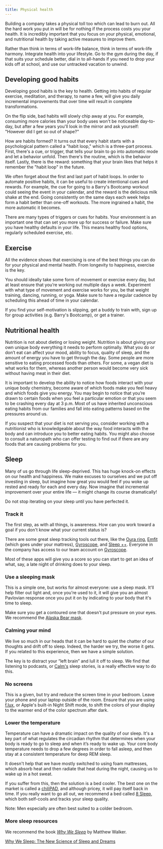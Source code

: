 ```yaml
---
title: Physical health
---
```



<Podcast code="2872528" />

Building a company takes a physical toll too which can lead to burn out. All the hard work you put in will be for nothing if the process costs you your health. It is incredibly important that you focus on your physical, emotional, and nutritional health by taking active measures to improve them.

Rather than think in terms of work-life balance, think in terms of work-life harmony. Integrate health into your lifestyle. Go to the gym during the day, if that suits your schedule better, dial in to all-hands if you need to drop your kids off at school, and use our untracked vacation to unwind.

## Developing good habits

Developing good habits is the key to health. Getting into habits of regular exercise, meditation, and therapy, to name a few, will give you daily incremental improvements that over time will result in complete transformations.

On the flip side, bad habits will slowly chip away at you. For example, consuming more calories than your body uses won't be noticeable day-to-day, but after a few years you'll look in the mirror and ask yourself: "However did I get so out of shape?"

How are habits formed? It turns out that every habit starts with a psychological pattern called a "habit loop," which is a three-part process. First, there's a cue, or trigger, that tells your brain to go into automatic mode and let a behavior unfold. Then there's the routine, which is the behavior itself. Lastly, there is the reward: something that your brain likes that helps it remember the "habit loop" in the future.

We often forget about the first and last part of habit loops. In order to automate positive habits, it can be useful to create intentional cues and rewards. For example, the cue for going to a Barry's Bootcamp workout could seeing the event in your calendar, and the reward is the delicious milk shake at the end. Going consistently on the same days each week helps form a habit better than one-off workouts. The more ingrained a habit, the more automatic it becomes.

There are many types of triggers or cues for habits. Your environment is an important one that can set you more up for success or failure. Make sure you have healthy defaults in your life. This means healthy food options, regularly scheduled exercise, etc.

## Exercise

All the evidence shows that exercising is one of the best things you can do for your physical and mental health. From longevity to happiness, exercise is the key.

You should ideally take some form of movement or exercise every day, but at least ensure that you’re working out multiple days a week. Experiment with what type of movement and exercise works for you, be that weight training, dancing, running, or yoga. Make sure to have a regular cadence by scheduling this ahead of time in your calendar.

If you find your self-motivation is slipping, get a buddy to train with, sign up for group activities (e.g. Barry's Bootcamp), or get a trainer.

## Nutritional health

Nutrition is not about dieting or losing weight. Nutrition is about giving your own unique body everything it needs to perform optimally. What you do or don’t eat can affect your mood, ability to focus, quality of sleep, and the amount of energy you have to get through the day. Some people are more sensitive to eating processed foods than others. For some, a vegan diet is what works for them, whereas another person would become very sick without having meat in their diet.

It is important to develop the ability to notice how foods interact with your unique body chemistry, become aware of which foods make you feel heavy and which foods give you energy. You may begin to notice that you’re drawn to certain foods when you feel a particular emotion or that you seem to be crashing every day at 3 p.m. Most of us have inherited unconscious eating habits from our families and fall into eating patterns based on the pressures around us.

If you suspect that your diet is not serving you, consider working with a nutritionist who is knowledgeable about the way food interacts with the body and can introduce you to better eating habits. You might also choose to consult a naturopath who can offer testing to find out if there are any foods that are causing problems for you.

## Sleep

Many of us go through life sleep-deprived. This has huge knock-on effects on our health and happiness. We make excuses to ourselves and we put off investing in sleep, but imagine how great you would feel if you woke up rested and ready for each and every day. Now imagine that incremental improvement over your entire life — it might change its course dramatically!

Do not stop iterating on your sleep until you have perfected it.

### Track it

The first step, as with all things, is awareness. How can you work toward a goal if you don't know what your current status is?

There are some great sleep tracking tools out there, like the [Oura ring](https://ouraring.com/), [Emfit](https://www.emfit.com/) (which goes under your mattress), [Gyroscope](http://gyrosco.pe/), and [Sleep ++](https://apps.apple.com/us/app/sleep/id1038440371). Everyone in the company has access to our team account on [Gyroscope](http://gyrosco.pe/).

Most of these apps will give you a score so you can start to get an idea of what, say, a late night of drinking does to your sleep.

### Use a sleeping mask

This is a simple one, but works for almost everyone: use a sleep mask. It'll help filter out light and, once you're used to it, it will give you an almost Pavlovian response once you put it on by indicating to your body that it's time to sleep.

Make sure you get a contoured one that doesn't put pressure on your eyes. We recommend the [Alaska Bear mask](https://www.amazon.com/Alaska-Natural-Sleep-Blindfold-Smooth/dp/B00GSO1D9O).

### Calming your mind

We live so much in our heads that it can be hard to quiet the chatter of our thoughts and drift off to sleep. Indeed, the harder we try, the worse it gets. If you related to this experience, then we have a simple solution.

The key is to distract your “left brain” and lull it off to sleep. We find that listening to podcasts, or [Calm's](https://www.calm.com/) sleep stories, is a really effective way to do this.

### No screens

This is a given, but try and reduce the screen time in your bedroom. Leave your phone and your laptop outside of the room. Ensure that you are using [f.lux](https://justgetflux.com/), or Apple's built-in Night Shift mode, to shift the colors of your display to the warmer end of the color spectrum after dark.

### Lower the temperature

Temperature can have a dramatic impact on the quality of our sleep. It's a key part of what regulates the circadian rhythm that determines when your body is ready to go to sleep and when it’s ready to wake up. Your core body temperature needs to drop a few degrees in order to fall asleep, and then stay at a consistent temperature for deep REM sleep.

It doesn't help that we have mostly switched to using foam mattresses, which absorb heat and then radiate that heat during the night, causing us to wake up in a hot sweat.

If you suffer from this, then the solution is a bed cooler. The best one on the market is called a [chiliPAD](https://www.chilitechnology.com/products/chilipad-sleep-system), and although pricey, it will pay itself back in time. If you really want to go all out, we recommend a bed called [8 Sleep](https://eightsleep.com/), which both self-cools and tracks your sleep quality.

Note: Men especially are often best suited to a colder bedroom.

### More sleep resources

We recommend the book *[Why We Sleep](https://www.amazon.com/dp/B06Y649387/ref=dp-kindle-redirect?_encoding=UTF8&btkr=1)* by Matthew Walker.

[Why We Sleep: The New Science of Sleep and Dreams](https://www.amazon.com/dp/B06Y649387/ref=dp-kindle-redirect?_encoding=UTF8&btkr=1)
